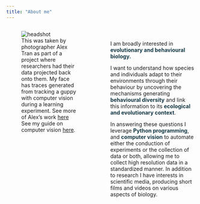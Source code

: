 ```yaml
---
title: "About me"
---
```


<style>
  .column-left{
    float: left;         
    width: 45%;
  }
  
  .column-right{
    float: right;         
    width: 45%;
    margin-top: 5%;
    text-align: left;
  }
  
  .me{
  max-width: 100%;
}

</style>
<div class="container">
<div class="row">
<div class="column-left">
<figure>
  <img src="images/me.jpg" alt="headshot" class="me">
  <figcaption>This was taken by photographer Alex Tran as part of a project where researchers had their data projected back onto them. My face has traces generated from tracking a guppy with computer vision during a learning experiment. See more of Alex's work [here](https://alextran.ca/data-projections) See my guide on computer vision [here](https://wyatt-toure.github.io/animal-tracking-guide/).</figcaption>
</figure>
</div>

<div class="column-right">
I am broadly interested in **<span style="color: #153845;">evolutionary and behavioural biology.</span>**

I want to understand how species and individuals adapt to their environments through their behaviour by uncovering the mechanisms generating **<span style="color: #153845;">behavioural diversity</span>** and link this information to its **<span style="color: #153845;">ecological and evolutionary context</span>**.

In answering these questions I leverage **<span style="color: #153845;">Python programming</span>**, and **<span style="color: #153845;">computer vision</span>** to automate either the conduction of experiments or the collection of data or both, allowing me to collect high resolution data in a standardized manner. In addition to research I have interests in scientific media, producing short films and videos on various aspects of biology.
</div>
</div>
</div>




